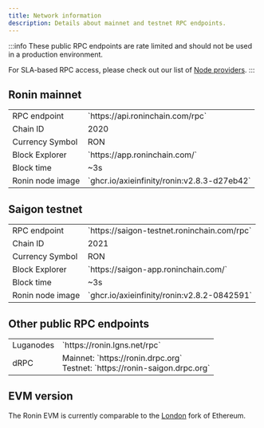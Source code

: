 ```yaml
---
title: Network information
description: Details about mainnet and testnet RPC endpoints.
---
```


:::info
These public RPC endpoints are rate limited and should not be used in a production environment.

For SLA-based RPC access, please check out our list of [Node providers](/developers/tools/node-providers).
:::

## Ronin mainnet

<table>
<tbody>
<tr><td>RPC endpoint</td><td style={{width: "430px"}}>`https://api.roninchain.com/rpc`</td></tr>
<tr><td>Chain ID</td><td>2020</td></tr>
<tr><td>Currency Symbol</td><td>RON</td></tr>
<tr><td>Block Explorer</td><td>`https://app.roninchain.com/`</td></tr>
<tr><td>Block time</td><td>~3s</td></tr>
<tr><td>Ronin node image</td><td>`ghcr.io/axieinfinity/ronin:v2.8.3-d27eb42`</td></tr>
</tbody>
</table>

## Saigon testnet

<table style={{margin:"0 0 50px 0"}}>
<tbody>
<tr><td>RPC endpoint</td><td style={{width: "430px"}}>`https://saigon-testnet.roninchain.com/rpc`</td></tr>
<tr><td>Chain ID</td><td>2021</td></tr>
<tr><td>Currency Symbol</td><td>RON</td></tr>
<tr><td>Block Explorer</td><td>`https://saigon-app.roninchain.com/`</td></tr>
<tr><td>Block time</td><td>~3s</td></tr>
<tr><td>Ronin node image</td><td>`ghcr.io/axieinfinity/ronin:v2.8.2-0842591`</td></tr>
</tbody>
</table>

## Other public RPC endpoints

<table style={{margin:"0 0 50px 0"}}>
<tbody>
<tr><td>Luganodes</td><td>`https://ronin.lgns.net/rpc`</td></tr>
<tr><td>dRPC</td><td>Mainnet: `https://ronin.drpc.org`<br/> Testnet: `https://ronin-saigon.drpc.org`</td></tr>
</tbody>
</table>

## EVM version

The Ronin EVM is currently comparable to the [London](https://ethereum.org/en/history/#london) fork of Ethereum.

